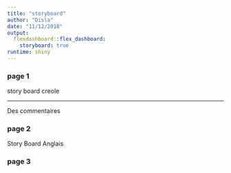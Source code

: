 ```yaml
---
title: "storyboard"
author: "Disla"
date: "11/12/2018"
output: 
  flexdashboard::flex_dashboard:
    storyboard: true
runtime: shiny
---
```


### page 1
story board creole

***
Des commentaires

### page 2
Story Board Anglais

### page 3